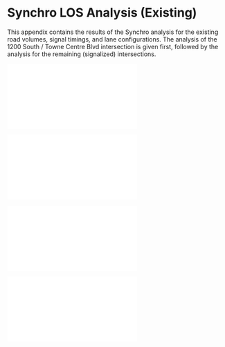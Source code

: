 # Synchro LOS Analysis (Existing) {#sec-apdx-synchro-ex}

This appendix contains the results of the Synchro \acr{LOS} analysis for the existing road volumes, signal timings, and lane configurations. The analysis of the \acr{AWSC} 1200 South / Towne Centre Blvd intersection is given first, followed by the analysis for the remaining (signalized) intersections.

![](../../data/reference/Synchro Analysis 1200TCB.pdf)

![](../../data/reference/Synchro Analysis 1200UA.pdf)

![](../../data/reference/Synchro Analysis TCDTCB.pdf)

![](../../data/reference/Synchro Analysis TCDUA.pdf)
